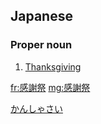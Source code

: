 ==Japanese==
{{ja-kanjitab|かん|しゃ|さい|yomi=on}}

===Proper noun===
{{ja-pos|かんしゃさい|proper}}

# [[Thanksgiving]]

[[Category:ja:Holidays|かんしゃさい]]

[[fr:感謝祭]]
[[mg:感謝祭]]